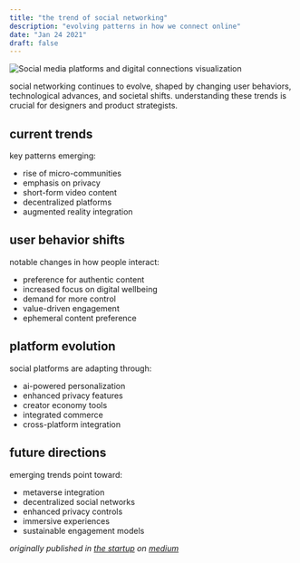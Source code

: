 ```yaml
---
title: "the trend of social networking"
description: "evolving patterns in how we connect online"
date: "Jan 24 2021"
draft: false
---
```


![Social media platforms and digital connections visualization](/images/threads/social-trends.webp)

social networking continues to evolve, shaped by changing user behaviors, technological advances, and societal shifts. understanding these trends is crucial for designers and product strategists.

## current trends

key patterns emerging:
- rise of micro-communities
- emphasis on privacy
- short-form video content
- decentralized platforms
- augmented reality integration

## user behavior shifts

notable changes in how people interact:
- preference for authentic content
- increased focus on digital wellbeing
- demand for more control
- value-driven engagement
- ephemeral content preference

## platform evolution

social platforms are adapting through:
- ai-powered personalization
- enhanced privacy features
- creator economy tools
- integrated commerce
- cross-platform integration

## future directions

emerging trends point toward:
- metaverse integration
- decentralized social networks
- enhanced privacy controls
- immersive experiences
- sustainable engagement models

_originally published in [the startup](https://medium.com/swlh) on [medium](https://manchanda.medium.com/the-trend-of-social-networking-4da096ecb28)_ 
